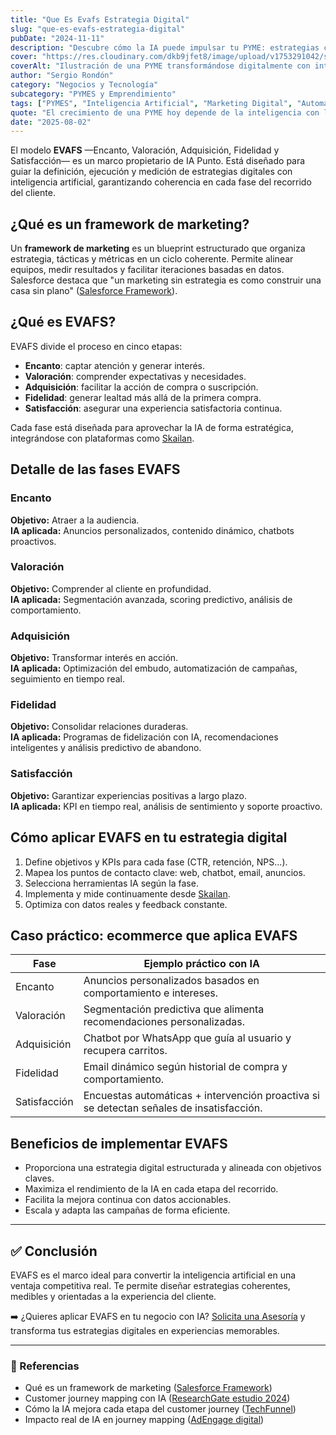 ```yaml
---
title: "Que Es Evafs Estrategia Digital"
slug: "que-es-evafs-estrategia-digital"
pubDate: "2024-11-11"
description: "Descubre cómo la IA puede impulsar tu PYME: estrategias concretas de marketing, automatización y datos para aumentar ventas."
cover: "https://res.cloudinary.com/dkb9jfet8/image/upload/v1753291042/small-business_kk56r6.jpg"
coverAlt: "Ilustración de una PYME transformándose digitalmente con inteligencia artificial."
author: "Sergio Rondón"
category: "Negocios y Tecnología"
subcategory: "PYMES y Emprendimiento"
tags: ["PYMES", "Inteligencia Artificial", "Marketing Digital", "Automatización", "Ventas"]
quote: "El crecimiento de una PYME hoy depende de la inteligencia con la que se aplican datos, IA y estrategia. — Sergio Rondón"
date: "2025-08-02"
---
```




El modelo **EVAFS** —Encanto, Valoración, Adquisición, Fidelidad y Satisfacción— es un marco propietario de IA Punto. Está diseñado para guiar la definición, ejecución y medición de estrategias digitales con inteligencia artificial, garantizando coherencia en cada fase del recorrido del cliente.

<h2 id="que-es-un-framework-de-marketing">¿Qué es un framework de marketing?</h2>

Un **framework de marketing** es un blueprint estructurado que organiza estrategia, tácticas y métricas en un ciclo coherente. Permite alinear equipos, medir resultados y facilitar iteraciones basadas en datos.  
Salesforce destaca que "un marketing sin estrategia es como construir una casa sin plano" (<a href="https://www.salesforce.com/marketing/framework/" target="_blank" rel="noopener">Salesforce Framework</a>).

<h2 id="que-es-evafs">¿Qué es EVAFS?</h2>

EVAFS divide el proceso en cinco etapas:

- **Encanto**: captar atención y generar interés.  
- **Valoración**: comprender expectativas y necesidades.  
- **Adquisición**: facilitar la acción de compra o suscripción.  
- **Fidelidad**: generar lealtad más allá de la primera compra.  
- **Satisfacción**: asegurar una experiencia satisfactoria continua.

Cada fase está diseñada para aprovechar la IA de forma estratégica, integrándose con plataformas como <a href="https://skailan.com" target="_blank" rel="noopener">Skailan</a>.

<h2 id="detalle-de-las-fases">Detalle de las fases EVAFS</h2>

### Encanto  
**Objetivo:** Atraer a la audiencia.  
**IA aplicada:** Anuncios personalizados, contenido dinámico, chatbots proactivos.

### Valoración  
**Objetivo:** Comprender al cliente en profundidad.  
**IA aplicada:** Segmentación avanzada, scoring predictivo, análisis de comportamiento.

### Adquisición  
**Objetivo:** Transformar interés en acción.  
**IA aplicada:** Optimización del embudo, automatización de campañas, seguimiento en tiempo real.

### Fidelidad  
**Objetivo:** Consolidar relaciones duraderas.  
**IA aplicada:** Programas de fidelización con IA, recomendaciones inteligentes y análisis predictivo de abandono.

### Satisfacción  
**Objetivo:** Garantizar experiencias positivas a largo plazo.  
**IA aplicada:** KPI en tiempo real, análisis de sentimiento y soporte proactivo.

<h2 id="como-aplicar-evafs">Cómo aplicar EVAFS en tu estrategia digital</h2>

1. Define objetivos y KPIs para cada fase (CTR, retención, NPS…).  
2. Mapea los puntos de contacto clave: web, chatbot, email, anuncios.  
3. Selecciona herramientas IA según la fase.  
4. Implementa y mide continuamente desde <a href="https://skailan.com" target="_blank" rel="noopener">Skailan</a>.  
5. Optimiza con datos reales y feedback constante.

<h2 id="caso-practico-ecommerce">Caso práctico: ecommerce que aplica EVAFS</h2>

| Fase        | Ejemplo práctico con IA                                                                 |
|-------------|----------------------------------------------------------------------------------------|
| Encanto     | Anuncios personalizados basados en comportamiento e intereses.                         |
| Valoración  | Segmentación predictiva que alimenta recomendaciones personalizadas.                   |
| Adquisición | Chatbot por WhatsApp que guía al usuario y recupera carritos.                          |
| Fidelidad   | Email dinámico según historial de compra y comportamiento.                             |
| Satisfacción| Encuestas automáticas + intervención proactiva si se detectan señales de insatisfacción.|

<h2 id="beneficios-de-evafs">Beneficios de implementar EVAFS</h2>

- Proporciona una estrategia digital estructurada y alineada con objetivos claves.  
- Maximiza el rendimiento de la IA en cada etapa del recorrido.  
- Facilita la mejora continua con datos accionables.  
- Escala y adapta las campañas de forma eficiente.

---

## ✅ Conclusión

EVAFS es el marco ideal para convertir la inteligencia artificial en una ventaja competitiva real. Te permite diseñar estrategias coherentes, medibles y orientadas a la experiencia del cliente.

➡️ ¿Quieres aplicar EVAFS en tu negocio con IA? <a href="https://www.iapunto.com/contacto" target="_blank" rel="noopener">Solicita una Asesoría</a> y transforma tus estrategias digitales en experiencias memorables.

---

### 🔗 Referencias

- Qué es un framework de marketing (<a href="https://www.salesforce.com/marketing/framework/" target="_blank" rel="noopener">Salesforce Framework</a>)
- Customer journey mapping con IA (<a href="https://www.researchgate.net/publication/391441758_Customer_Journey_Mapping_with_AI" target="_blank" rel="noopener">ResearchGate estudio 2024</a>)
- Cómo la IA mejora cada etapa del customer journey (<a href="https://www.techfunnel.com/martech/optimizing-customer-journey-with-artificial-intelligence/" target="_blank" rel="noopener">TechFunnel</a>)
- Impacto real de IA en journey mapping (<a href="https://adengage.digital/the-impact-of-ai-on-customer-journey-mapping-revolutionizing-digital-marketing/" target="_blank" rel="noopener">AdEngage digital</a>) 
